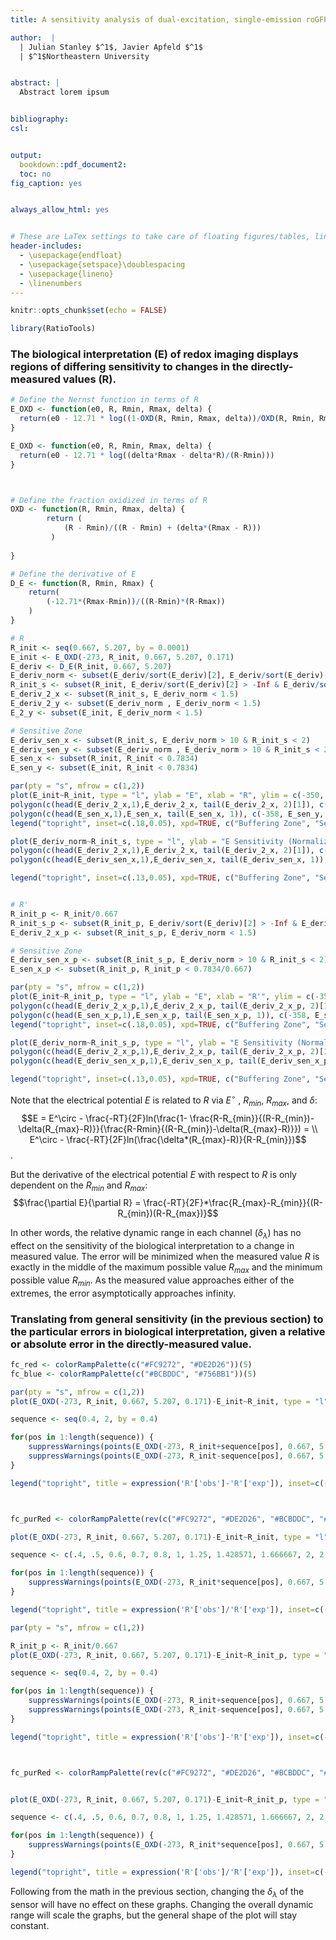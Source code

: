 ---
title: A sensitivity analysis of dual-excitation, single-emission roGFP imaging

author:  |
  | Julian Stanley $^1$, Javier Apfeld $^1$
  | $^1$Northeastern University


abstract: |
  Abstract lorem ipsum


bibliography:
csl: 


output:
  bookdown::pdf_document2:
  toc: no
fig_caption: yes


always_allow_html: yes


# These are LaTex settings to take care of floating figures/tables, line spacing, etc
header-includes:
  - \usepackage{endfloat}    
  - \usepackage{setspace}\doublespacing
  - \usepackage{lineno}
  - \linenumbers
---

```{r setup, include=FALSE}
knitr::opts_chunk$set(echo = FALSE)
```


```{r}
library(RatioTools)
```


### The biological interpretation (E) of redox imaging displays regions of differing sensitivity to changes in the directly-measured values (R).

```{r, fig.width=8, fig.height=4, }
# Define the Nernst function in terms of R
E_OXD <- function(e0, R, Rmin, Rmax, delta) {
  return(e0 - 12.71 * log((1-OXD(R, Rmin, Rmax, delta))/OXD(R, Rmin, Rmax, delta)))
}

E_OXD <- function(e0, R, Rmin, Rmax, delta) {
  return(e0 - 12.71 * log((delta*Rmax - delta*R)/(R-Rmin)))
}



# Define the fraction oxidized in terms of R
OXD <- function(R, Rmin, Rmax, delta) {
        return (
            (R - Rmin)/((R - Rmin) + (delta*(Rmax - R)))
         )
   
}

# Define the derivative of E
D_E <- function(R, Rmin, Rmax) {
    return(
        (-12.71*(Rmax-Rmin))/((R-Rmin)*(R-Rmax))
    )
}

# R
R_init <- seq(0.667, 5.207, by = 0.0001)
E_init <- E_OXD(-273, R_init, 0.667, 5.207, 0.171)
E_deriv <- D_E(R_init, 0.667, 5.207)
E_deriv_norm <- subset(E_deriv/sort(E_deriv)[2], E_deriv/sort(E_deriv)[2] > -Inf & E_deriv/sort(E_deriv)[2] < Inf)
R_init_s <- subset(R_init, E_deriv/sort(E_deriv)[2] > -Inf & E_deriv/sort(E_deriv)[2] < Inf)
E_deriv_2_x <- subset(R_init_s, E_deriv_norm < 1.5)
E_deriv_2_y <- subset(E_deriv_norm , E_deriv_norm < 1.5)
E_2_y <- subset(E_init, E_deriv_norm < 1.5)

# Sensitive Zone
E_deriv_sen_x <- subset(R_init_s, E_deriv_norm > 10 & R_init_s < 2)
E_deriv_sen_y <- subset(E_deriv_norm , E_deriv_norm > 10 & R_init_s < 2)
E_sen_x <- subset(R_init, R_init < 0.7834)
E_sen_y <- subset(E_init, R_init < 0.7834)

par(pty = "s", mfrow = c(1,2))
plot(E_init~R_init, type = "l", ylab = "E", xlab = "R", ylim = c(-350, -125), main = "Relationship between measured \n  value (R) and biological interpretation")
polygon(c(head(E_deriv_2_x,1),E_deriv_2_x, tail(E_deriv_2_x, 2)[1]), c(-358, E_2_y, -358), col = '#e1edc9')
polygon(c(head(E_sen_x,1),E_sen_x, tail(E_sen_x, 1)), c(-358, E_sen_y, -358), col = '#EBBEC5')
legend("topright", inset=c(.18,0.05), xpd=TRUE, c("Buffering Zone", "Sensitive Zone"), pch = "-", lwd = 4, col = c("#e1edc9", "#EBBEC5"))

plot(E_deriv_norm~R_init_s, type = "l", ylab = "E Sensitivity (Normalized)", xlab = "R", ylim = c(1, 10000), log = 'y', main = "Sensitivity of biological interpretation \n to change in measured value (R)" )
polygon(c(head(E_deriv_2_x,1),E_deriv_2_x, tail(E_deriv_2_x, 2)[1]), c(0.01, E_deriv_2_y, 0.01), col = '#e1edc9')
polygon(c(head(E_deriv_sen_x,1),E_deriv_sen_x, tail(E_deriv_sen_x, 1)), c(0.01, E_deriv_sen_y, 0.01), col = '#EBBEC5')

legend("topright", inset=c(.13,0.05), xpd=TRUE, c("Buffering Zone", "Sensitive Zone"), pch = "-", lwd = 4, col = c("#e1edc9", "#EBBEC5"))


# R'
R_init_p <- R_init/0.667
R_init_s_p <- subset(R_init_p, E_deriv/sort(E_deriv)[2] > -Inf & E_deriv/sort(E_deriv)[2] < Inf)
E_deriv_2_x_p <- subset(R_init_s_p, E_deriv_norm < 1.5)

# Sensitive Zone
E_deriv_sen_x_p <- subset(R_init_s_p, E_deriv_norm > 10 & R_init_s < 2)
E_sen_x_p <- subset(R_init_p, R_init_p < 0.7834/0.667)

par(pty = "s", mfrow = c(1,2))
plot(E_init~R_init_p, type = "l", ylab = "E", xlab = "R'", ylim = c(-350, -125), main = "Relationship between measured \n  value (R') and biological interpretation")
polygon(c(head(E_deriv_2_x_p,1),E_deriv_2_x_p, tail(E_deriv_2_x_p, 2)[1]), c(-358, E_2_y, -358), col = '#e1edc9')
polygon(c(head(E_sen_x_p,1),E_sen_x_p, tail(E_sen_x_p, 1)), c(-358, E_sen_y, -358), col = '#EBBEC5')
legend("topright", inset=c(.18,0.05), xpd=TRUE, c("Buffering Zone", "Sensitive Zone"), pch = "-", lwd = 4, col = c("#e1edc9", "#EBBEC5"))

plot(E_deriv_norm~R_init_s_p, type = "l", ylab = "E Sensitivity (Normalized)", xlab = "R'", ylim = c(1, 10000), log = 'y', main = "Sensitivity of biological interpretation \n to change in measured value (R')" )
polygon(c(head(E_deriv_2_x_p,1),E_deriv_2_x_p, tail(E_deriv_2_x_p, 2)[1]), c(0.01, E_deriv_2_y, 0.01), col = '#e1edc9')
polygon(c(head(E_deriv_sen_x_p,1),E_deriv_sen_x_p, tail(E_deriv_sen_x_p, 1)), c(0.01, E_deriv_sen_y, 0.01), col = '#EBBEC5')

legend("topright", inset=c(.13,0.05), xpd=TRUE, c("Buffering Zone", "Sensitive Zone"), pch = "-", lwd = 4, col = c("#e1edc9", "#EBBEC5"))
```

Note that the electrical potential $E$ is related to $R$ via $E^\circ$ , $R_{min}$, $R_{max}$, and $\delta$: $$E = E^\circ - \frac{-RT}{2F}ln(\frac{1- \frac{R-R_{min}}{(R-R_{min})-\delta(R_{max}-R)}}{\frac{R-Rmin}{(R-R_{min})-\delta(R_{max}-R)}}) = \\ E^\circ - \frac{-RT}{2F}ln(\frac{\delta*(R_{max}-R)}{R-R_{min}})$$.

But the derivative of the electrical potential $E$ with respect to $R$ is only dependent on the $R_{min}$ and $R_{max}$:
$$\frac{\partial E}{\partial R} = \frac{-RT}{2F}*\frac{R_{max}-R_{min}}{(R-R_{min})(R-R_{max})}$$

In other words, the relative dynamic range in each channel ($\delta_\lambda$) has no effect on the sensitivity of the biological interpretation to a change in measured value. The error will be minimized when the measured value $R$ is exactly in the middle of the maximum possible value $R_{max}$ and the minimum possible value $R_{min}$. As the measured value approaches either of the extremes, the error asymptotically approaches infinity. 

### Translating from general sensitivity (in the previous section) to the particular errors in biological interpretation, given a relative or absolute error in the directly-measured value.
```{r, fig.width=8, fig.height=4}
fc_red <- colorRampPalette(c("#FC9272", "#DE2D26"))(5)
fc_blue <- colorRampPalette(c("#BCBDDC", "#756BB1"))(5)

par(pty = "s", mfrow = c(1,2))
plot(E_OXD(-273, R_init, 0.667, 5.207, 0.171)-E_init~R_init, type = "l", ylab = expression(paste('E'['obs']-'E'['exp'], " (mV)")), xlab = "R", ylim = c(-30,30), col = "black", lwd = 2, main = "Error in E \n given absolute error in R")

sequence <- seq(0.4, 2, by = 0.4)

for(pos in 1:length(sequence)) {
    suppressWarnings(points(E_OXD(-273, R_init+sequence[pos], 0.667, 5.207, 0.171)-E_init~R_init, type = "l", col = fc_red[pos], lwd = 2))
    suppressWarnings(points(E_OXD(-273, R_init-sequence[pos], 0.667, 5.207, 0.171)-E_init~R_init, type = "l", col = fc_blue[pos], lwd = 2))
}

legend("topright", title = expression('R'['obs']-'R'['exp']), inset=c(-0.32,0), xpd=TRUE, as.character(format(c(rev(sequence), -1*sequence), digits=1)), pch = "-", lwd = 4, col = c(rev(fc_red), fc_blue), cex = .75)



fc_purRed <- colorRampPalette(rev(c("#FC9272", "#DE2D26", "#BCBDDC", "#756BB1")))(11)

plot(E_OXD(-273, R_init, 0.667, 5.207, 0.171)-E_init~R_init, type = "l", ylab = expression(paste('E'['obs']-'E'['exp'], " (mV)")), xlab = "R", ylim = c(-30,30), col = "black", lwd = 2, main = "Error in E \n given relative error in R")

sequence <- c(.4, .5, 0.6, 0.7, 0.8, 1, 1.25, 1.428571, 1.666667, 2, 2.5)

for(pos in 1:length(sequence)) {
    suppressWarnings(points(E_OXD(-273, R_init*sequence[pos], 0.667, 5.207, 0.171)-E_init~R_init, type = "l", col = fc_purRed[pos], lwd = 2))
}

legend("topright", title = expression('R'['obs']/'R'['exp']), inset=c(-0.3,0), xpd=TRUE, as.character(format(rev(sequence), digits=1)), pch = "-", lwd = 4, col = c(rev(fc_purRed)), cex = 0.75)
```


```{r, fig.width=8, fig.height=4}

par(pty = "s", mfrow = c(1,2))

R_init_p <- R_init/0.667
plot(E_OXD(-273, R_init, 0.667, 5.207, 0.171)-E_init~R_init_p, type = "l", ylab = expression(paste('E'['obs']-'E'['exp'], " (mV)")), xlab = "R'", ylim = c(-30,30), col = "black", lwd = 2, main = "Error in E \n given absolute error in R'")

sequence <- seq(0.4, 2, by = 0.4)

for(pos in 1:length(sequence)) {
    suppressWarnings(points(E_OXD(-273, R_init+sequence[pos], 0.667, 5.207, 0.171)-E_init~R_init_p, type = "l", col = fc_red[pos], lwd = 2))
    suppressWarnings(points(E_OXD(-273, R_init-sequence[pos], 0.667, 5.207, 0.171)-E_init~R_init_p, type = "l", col = fc_blue[pos], lwd = 2))
}

legend("topright", title = expression('R'['obs']-'R'['exp']), inset=c(-0.32,0), xpd=TRUE, as.character(format(c(rev(sequence), -1*sequence), digits=1)), pch = "-", lwd = 4, col = c(rev(fc_red), fc_blue), cex = 0.75)



fc_purRed <- colorRampPalette(rev(c("#FC9272", "#DE2D26", "#BCBDDC", "#756BB1")))(11)


plot(E_OXD(-273, R_init, 0.667, 5.207, 0.171)-E_init~R_init_p, type = "l", ylab = expression(paste('E'['obs']-'E'['exp'], " (mV)")), xlab = "R", ylim = c(-30,30), col = "black", lwd = 2, main = "Error in E \n given relative error in R'")

sequence <- c(.4, .5, 0.6, 0.7, 0.8, 1, 1.25, 1.428571, 1.666667, 2, 2.5)

for(pos in 1:length(sequence)) {
    suppressWarnings(points(E_OXD(-273, R_init*sequence[pos], 0.667, 5.207, 0.171)-E_init~R_init_p, type = "l", col = fc_purRed[pos], lwd = 2))
}

legend("topright", title = expression('R'['obs']/'R'['exp']), inset=c(-0.3,0), xpd=TRUE, as.character(format(rev(sequence), digits=1)), pch = "-", lwd = 4, col = c(rev(fc_purRed)), cex = 0.75)


```


Following from the math in the previous section, changing the $\delta_\lambda$ of the sensor will have no effect on these graphs. Changing the overall dynamic range will scale the graphs, but the general shape of the plot will stay constant. 